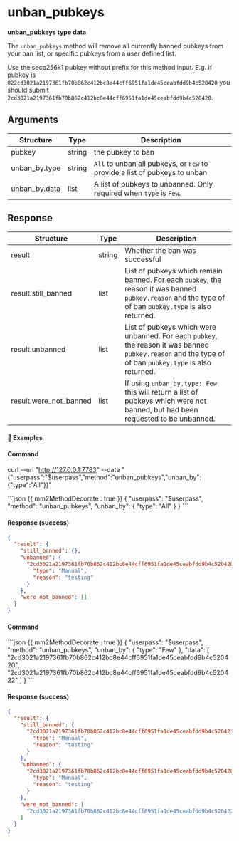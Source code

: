 # unban_pubkeys

**unban_pubkeys type data**

The `unban_pubkeys` method will remove all currently banned pubkeys from your ban list, or specific pubkeys from a user defined list.

<Note>

Use the secp256k1 pubkey without prefix for this method input. E.g. if pubkey is `022cd3021a2197361fb70b862c412bc8e44cff6951fa1de45ceabfdd9b4c520420` you should submit `2cd3021a2197361fb70b862c412bc8e44cff6951fa1de45ceabfdd9b4c520420`.

</Note>

## Arguments

| Structure     | Type   | Description                                                                |
| ------------- | ------ | -------------------------------------------------------------------------- |
| pubkey        | string | the pubkey to ban                                                          |
| unban_by.type | string | `All` to unban all pubkeys, or `Few` to provide a list of pubkeys to unban |
| unban_by.data | list   | A list of pubkeys to unbanned. Only required when `type` is `Few`.         |

## Response

| Structure              | Type   | Description                                                                                                                                             |
| ---------------------- | ------ | ------------------------------------------------------------------------------------------------------------------------------------------------------- |
| result                 | string | Whether the ban was successful                                                                                                                          |
| result.still_banned    | list   | List of pubkeys which remain banned. For each `pubkey`, the reason it was banned `pubkey.reason` and the type of of ban `pubkey.type` is also returned. |
| result.unbanned        | list   | List of pubkeys which were unbanned. For each `pubkey`, the reason it was banned `pubkey.reason` and the type of of ban `pubkey.type` is also returned. |
| result.were_not_banned | list   | If using `unban_by.type: Few` this will return a list of pubkeys which were not banned, but had been requested to be unbanned.                          |

#### 📌 Examples

#### Command

curl --url "http://127.0.0.1:7783" --data "\{\"userpass\":\"$userpass\",\"method\":\"unban_pubkeys\",\"unban_by\":\{\"type\":\"All\"\}\}"

<CodeGroup title="" tag="POST" label="unban_pubkeys">
```json {{ mm2MethodDecorate : true }}
{
  "userpass": "$userpass",
  "method": "unban_pubkeys",
  "unban_by": {
    "type": "All"
  }
}
```
</CodeGroup>


<CollapsibleSection expandedText='Hide Response' collapsedText='Show Response'>

#### Response (success)

```json
{
  "result": {
    "still_banned": {},
    "unbanned": {
      "2cd3021a2197361fb70b862c412bc8e44cff6951fa1de45ceabfdd9b4c520420": {
        "type": "Manual",
        "reason": "testing"
      }
    },
    "were_not_banned": []
  }
}
```

</CollapsibleSection>

#### Command

<CodeGroup title="" tag="POST" label="unban_pubkeys">
```json {{ mm2MethodDecorate : true }}
{
  "userpass": "$userpass",
  "method": "unban_pubkeys",
  "unban_by": {
    "type": "Few"
  },
  "data": [
    "2cd3021a2197361fb70b862c412bc8e44cff6951fa1de45ceabfdd9b4c520420",
    "2cd3021a2197361fb70b862c412bc8e44cff6951fa1de45ceabfdd9b4c520422"
  ]
}
```
</CodeGroup>


<CollapsibleSection expandedText='Hide Response' collapsedText='Show Response'>

#### Response (success)

```json
{
  "result": {
    "still_banned": {
      "2cd3021a2197361fb70b862c412bc8e44cff6951fa1de45ceabfdd9b4c520421": {
        "type": "Manual",
        "reason": "testing"
      }
    },
    "unbanned": {
      "2cd3021a2197361fb70b862c412bc8e44cff6951fa1de45ceabfdd9b4c520420": {
        "type": "Manual",
        "reason": "testing"
      }
    },
    "were_not_banned": [
      "2cd3021a2197361fb70b862c412bc8e44cff6951fa1de45ceabfdd9b4c520422"
    ]
  }
}
```

</CollapsibleSection>
